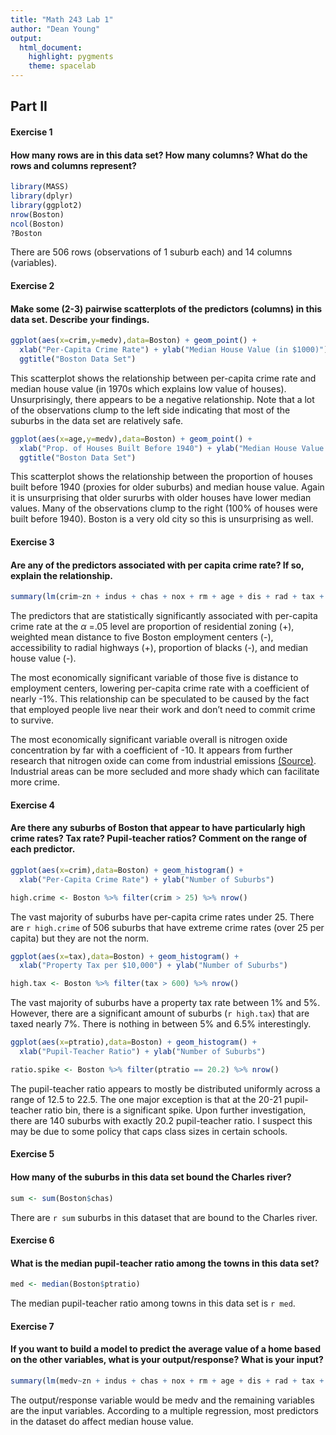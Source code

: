 ```yaml
---
title: "Math 243 Lab 1"
author: "Dean Young"
output: 
  html_document: 
    highlight: pygments
    theme: spacelab
---
```


## Part II

#### Exercise 1
#### How many rows are in this data set? How many columns? What do the rows and columns represent?

```r
library(MASS)
library(dplyr)
library(ggplot2)
nrow(Boston)
ncol(Boston)
?Boston
```
There are  506 rows (observations of 1 suburb each) and 14 columns (variables).


#### Exercise 2
#### Make some (2-3) pairwise scatterplots of the predictors (columns) in this data set. Describe your findings.

```r
ggplot(aes(x=crim,y=medv),data=Boston) + geom_point() +
  xlab("Per-Capita Crime Rate") + ylab("Median House Value (in $1000)") +
  ggtitle("Boston Data Set")
```

This scatterplot shows the relationship between per-capita crime rate and median house value (in 1970s which explains low value of houses). Unsurprisingly, there appears to be a negative relationship. Note that a lot of the observations clump to the left side indicating that most of the suburbs in the data set are relatively safe.

```r
ggplot(aes(x=age,y=medv),data=Boston) + geom_point() +
  xlab("Prop. of Houses Built Before 1940") + ylab("Median House Value (in $1000)") +
  ggtitle("Boston Data Set")
```

This scatterplot shows the relationship between the proportion of houses built before 1940 (proxies for older suburbs) and median house value. Again it is unsurprising that older sururbs with older houses have lower median values. Many of the observations clump to the right (100% of houses were built before 1940). Boston is a very old city so this is unsurprising as well.

#### Exercise 3
#### Are any of the predictors associated with per capita crime rate? If so, explain the relationship.

```r
summary(lm(crim~zn + indus + chas + nox + rm + age + dis + rad + tax + ptratio + black + lstat + medv, data=Boston))
```

The predictors that are statistically significantly associated with per-capita crime rate at the $\alpha$ =.05 level are proportion of residential zoning (+), weighted mean distance to five Boston employment centers (-), accessibility to radial highways (+), proportion of blacks (-), and median house value (-).

The most economically significant variable of those five is distance to employment centers, lowering per-capita crime rate with a coefficient of nearly -1%. This relationship can be speculated to be caused by the fact that employed people live near their work and don't need to commit crime to survive.

The most economically significant variable overall is nitrogen oxide concentration by far with a coefficient of -10. It appears from further research that nitrogen oxide can come from industrial emissions [(Source)](http://whatsyourimpact.org/greenhouse-gases/nitrous-oxide-emissions). Industrial areas can be more secluded and more shady which can facilitate more crime.

#### Exercise 4
#### Are there any suburbs of Boston that appear to have particularly high crime rates? Tax rate? Pupil-teacher ratios? Comment on the range of each predictor.

```r
ggplot(aes(x=crim),data=Boston) + geom_histogram() +
  xlab("Per-Capita Crime Rate") + ylab("Number of Suburbs")

high.crime <- Boston %>% filter(crim > 25) %>% nrow()
```

The vast majority of suburbs have per-capita crime rates under 25. There are `r high.crime` of 506 suburbs that have extreme crime rates (over 25 per capita) but they are not the norm.

```r
ggplot(aes(x=tax),data=Boston) + geom_histogram() +
  xlab("Property Tax per $10,000") + ylab("Number of Suburbs")

high.tax <- Boston %>% filter(tax > 600) %>% nrow()

```

The vast majority of suburbs have a property tax rate between 1% and 5%. However, there are a significant amount of suburbs (`r high.tax`) that are taxed nearly 7%. There is nothing in between 5% and 6.5% interestingly.

```r
ggplot(aes(x=ptratio),data=Boston) + geom_histogram() +
  xlab("Pupil-Teacher Ratio") + ylab("Number of Suburbs")

ratio.spike <- Boston %>% filter(ptratio == 20.2) %>% nrow()
```

The pupil-teacher ratio appears to mostly be distributed uniformly across a range of 12.5 to 22.5. The one major exception is that at the 20-21 pupil-teacher ratio bin, there is a significant spike. Upon further investigation, there are 140 suburbs with exactly 20.2 pupil-teacher ratio. I suspect this may be due to some policy that caps class sizes in certain schools.

#### Exercise 5
#### How many of the suburbs in this data set bound the Charles river?

```r
sum <- sum(Boston$chas)
```

There are `r sum` suburbs in this dataset that are bound to the Charles river.

#### Exercise 6
#### What is the median pupil-teacher ratio among the towns in this data set?

```r
med <- median(Boston$ptratio)
```

The median pupil-teacher ratio among towns in this data set is `r med`.

#### Exercise 7
#### If you want to build a model to predict the average value of a home based on the other variables, what is your output/response? What is your input?

```r
summary(lm(medv~zn + indus + chas + nox + rm + age + dis + rad + tax + ptratio + black + lstat, data=Boston))
```

The output/response variable would be medv and the remaining variables are the input variables. According to a multiple regression, most predictors in the dataset do affect median house value.